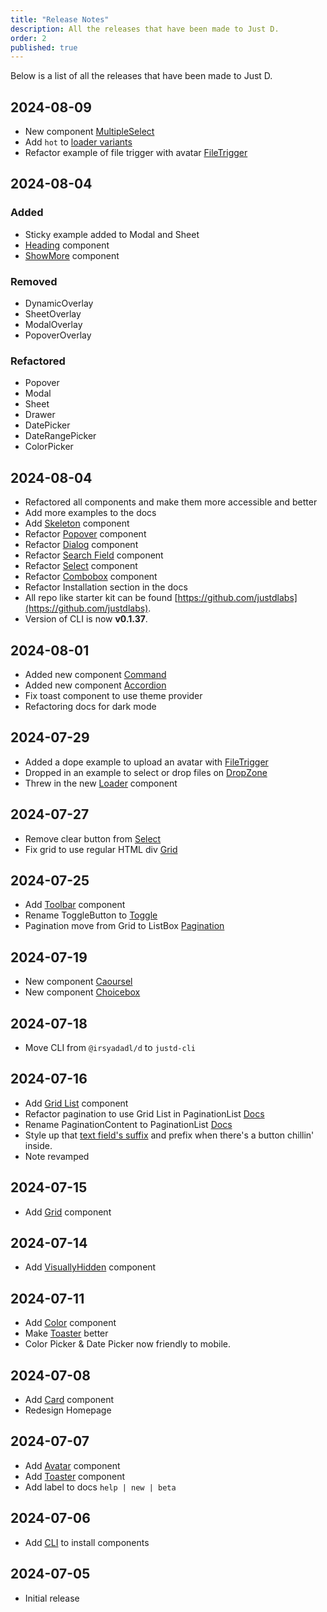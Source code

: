 ```yaml
---
title: "Release Notes"
description: All the releases that have been made to Just D.
order: 2
published: true
---
```

Below is a list of all the releases that have been made to Just D.

## 2024-08-09
- New component [MultipleSelect](/docs/components/pickers/multiple-select)
- Add `hot` to [loader variants](/docs/components/statuses/loader#variants)
- Refactor example of file trigger with avatar [FileTrigger](/docs/components/buttons/file-trigger#avatar)

## 2024-08-04
### Added
- Sticky example added to Modal and Sheet
- [Heading](/d/heading) component
- [ShowMore](/d/show-more) component
### Removed
- DynamicOverlay
- SheetOverlay
- ModalOverlay
- PopoverOverlay
### Refactored
- Popover
- Modal
- Sheet
- Drawer
- DatePicker
- DateRangePicker
- ColorPicker

## 2024-08-04
- Refactored all components and make them more accessible and better
- Add more examples to the docs
- Add [Skeleton](/d/skeleton) component
- Refactor [Popover](/d/popover) component
- Refactor [Dialog](/d/dialog) component
- Refactor [Search Field](/d/search-field) component
- Refactor [Select](/d/select) component
- Refactor [Combobox](/d/combo-box) component
- Refactor Installation section in the docs
- All repo like starter kit can be found [https://github.com/justdlabs](https://github.com/justdlabs).
- Version of CLI is now **v0.1.37**.

## 2024-08-01
- Added new component [Command](/docs/components/controls/command)
- Added new component [Accordion](/docs/components/collections/accordion)
- Fix toast component to use theme provider
- Refactoring docs for dark mode

## 2024-07-29
- Added a dope example to upload an avatar with [FileTrigger](/docs/components/buttons/file-trigger#avatar)
- Dropped in an example to select or drop files on [DropZone](/docs/components/drag-and-drop/drop-zone#file-trigger)
- Threw in the new [Loader](/docs/components/statuses/loader) component

## 2024-07-27
- Remove clear button from [Select](/docs/components/forms/select)
- Fix grid to use regular HTML div [Grid](/docs/components/surfaces/grid)

## 2024-07-25
- Add [Toolbar](/docs/components/controls/toolbar) component
- Rename ToggleButton to [Toggle](/docs/components/buttons/toggle)
- Pagination move from Grid to ListBox [Pagination](/docs/components/navigation/pagination)

## 2024-07-19
- New component [Caoursel](/docs/components/collections/carousel)
- New component [Choicebox](/docs/components/forms/choicebox)

## 2024-07-18
- Move CLI from `@irsyadadl/d` to `justd-cli`

## 2024-07-16
- Add [Grid List](/docs/components/collections/grid-list) component
- Refactor pagination to use Grid List in PaginationList [Docs](/docs/components/navigation/pagination)
- Rename PaginationContent to PaginationList [Docs](/docs/components/navigation/pagination)
- Style up that [text field's suffix](/docs/components/forms/text-field#suffix-with-button) and prefix when there's a button chillin' inside.
- Note revamped

## 2024-07-15
- Add [Grid](/docs/components/surfaces/grid) component

## 2024-07-14
- Add [VisuallyHidden](/docs/components/utilities/visually-hidden) component

## 2024-07-11
- Add [Color](/docs/components/colors/color-picker) component
- Make [Toaster](/docs/components/statuses/toaster) better
- Color Picker & Date Picker now friendly to mobile.

## 2024-07-08
- Add [Card](/docs/components/surfaces/card) component
- Redesign Homepage

## 2024-07-07
- Add [Avatar](/docs/components/media/avatar) component
- Add [Toaster](/docs/components/statuses/toaster) component
- Add label to docs `help | new | beta`

## 2024-07-06
- Add [CLI](/docs/getting-started/installation#cli) to install components

## 2024-07-05
- Initial release
